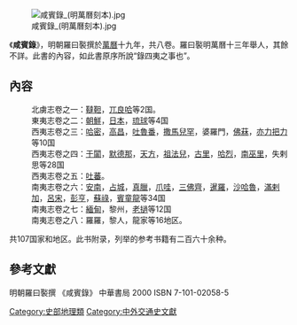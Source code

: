 [[File:咸賓錄_(明萬曆刻本).jpg|thumb]]

《'''咸賓錄'''》，明朝羅曰褧撰於[[萬曆|萬曆]]十九年，共八卷。羅曰褧明萬曆十三年舉人，其餘不詳。此書的內容，如此書原序所說“錄四夷之事也”。
==內容==

:北虜志卷之一：[[韃靼|韃靼]]，[[兀良哈|兀良哈]]等2国。
:東夷志卷之二：[[朝鮮|朝鮮]]，[[日本|日本]]，[[琉球|琉球]]等4国
:西夷志卷之三：[[哈密|哈密]]，[[高昌|高昌]]，[[吐魯番|吐魯番]]，[[撒馬兒罕|撒馬兒罕]]，婆羅門，[[佛菻|佛菻]]，[[亦力把力|亦力把力]]等10国
:西夷志卷之四：[[于闐|于闐]]，[[默德那|默德那]]，[[天方|天方]]，[[祖法兒|祖法兒]]，[[古里|古里]]，[[哈烈|哈烈]]，[[南巫里|南巫里]]，失剌思等28国
:西夷志卷之五：[[吐蕃|吐蕃]]。
:南夷志卷之六：[[越南|安南]]，[[占城|占城]]，[[真臘|真臘]]，[[爪哇|爪哇]]，[[三佛齊|三佛齊]]，[[暹羅|暹羅]]，[[沙哈魯|沙哈魯]]，[[滿剌加|滿剌加]]，[[呂宋|呂宋]]，[[彭亨|彭亨]]，[[蘇祿|蘇祿]]，[[賓童龍|賓童龍]]等34国
:南夷志卷之七：[[緬甸|緬甸]]，黎州，[[老撾|老撾]]等12国
:南夷志卷之八：羅羅，黎人，龍家等16地区。
共107国家和地区。此书附录，列举的参考书籍有二百六十余种。

==參考文獻==
<div class="references-small">
<references />
</div>

明朝羅曰褧撰  《咸賓錄》  中華書局 2000  ISBN 7-101-02058-5

[[Category:史部地理類|Category:史部地理類]]
[[Category:中外交通史文獻|Category:中外交通史文獻]]